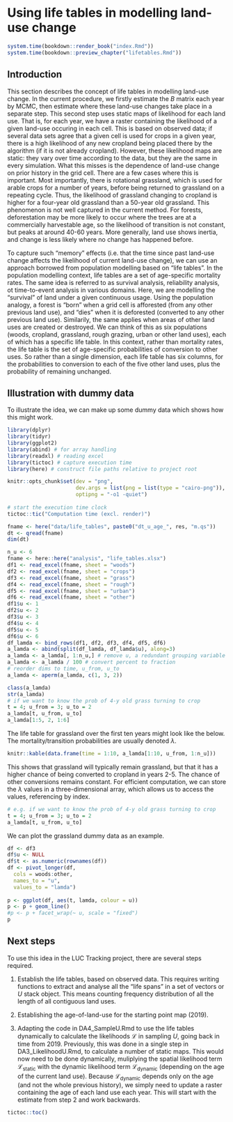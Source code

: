 # Using life tables in modelling land-use change

<!--- { rendering -->
```r
system.time(bookdown::render_book("index.Rmd"))
system.time(bookdown::preview_chapter("lifetables.Rmd"))
```
<!--- } -->


## Introduction

This section describes the concept of life tables in modelling land-use change. In the current procedure, we firstly estimate the $B$ matrix each year by MCMC, then estimate where these land-use changes take place in a separate step. This second step uses static maps of likelihood for each land use. That is, for each year, we have a raster containing the likelihood of a given land-use occuring in each cell. This is based on observed data; if several data sets agree that a given cell is used for crops in a given year, there is a high likelihood of any new cropland being placed there by the algorithm (if it is not already cropland). However, these likelihood maps are static: they vary over time according to the data, but they are the same in every simulation. What this misses is the dependence of land-use change on prior history in the grid cell. There are a few cases where this is important. Most importantly, there is rotational grassland, which is used for arable crops for a number of years, before being returned to grassland on a repeating cycle. Thus, the likelihood of grassland changing to cropland is higher for a four-year old grassland than a 50-year old grassland. This phenomenon is not well captured in the current method. For forests, deforestation may be more likely to occur where the trees are at a commercially harvestable age, so the likelihood of transition is not constant, but peaks at around 40-60 years. More generally, land use shows inertia, and change is less likely where no change has happened before.

To capture such "memory" effects (i.e. that the time since past land-use change affects the likelihood of current land-use change), we can use an approach borrowed from population modelling based on "life tables". In the population modelling context, life tables are a set of age-specific mortality rates. The same idea is referred to as survival analysis, reliability analysis, ot time-to-event analysis in various domains. Here, we are modelling the "survival" of land under a given continuous usage. Using the population analogy, a forest is "born" when a grid cell is afforested (from any other previous land use), and "dies" when it is deforested (converted to any other previous land use). Similarily, the same applies when areas of other land uses are created or destroyed.
We can think of this as six populations (woods, cropland, grassland, rough grazing, urban or other land uses), each of which has a specific life table. In this context, rather than mortality rates, the life table is the set of age-specific probabilities of conversion to other uses. So rather than a single dimension, each life table has six columns, for the probabilities to conversion to each of the five other land uses, plus the probability of remaining unchanged.

## Illustration with dummy data
To illustrate the idea, we can make up some dummy data which shows how this might work.

```r
library(dplyr)
library(tidyr)
library(ggplot2)
library(abind) # for array handling
library(readxl) # reading excel
library(tictoc) # capture execution time
library(here) # construct file paths relative to project root

knitr::opts_chunk$set(dev = "png",
                      dev.args = list(png = list(type = "cairo-png")),
                      optipng = "-o1 -quiet")
                      
# start the execution time clock
tictoc::tic("Computation time (excl. render)")
```

```r
fname <- here("data/life_tables", paste0("dt_u_age_", res, "m.qs"))
dt <- qread(fname)
dim(dt)
```

```r
n_u <- 6
fname <- here::here("analysis", "life_tables.xlsx")
df1 <- read_excel(fname, sheet = "woods")
df2 <- read_excel(fname, sheet = "crops")
df3 <- read_excel(fname, sheet = "grass")
df4 <- read_excel(fname, sheet = "rough")
df5 <- read_excel(fname, sheet = "urban")
df6 <- read_excel(fname, sheet = "other")
df1$u <- 1
df2$u <- 2
df3$u <- 3
df4$u <- 4
df5$u <- 5
df6$u <- 6
df_lamda <- bind_rows(df1, df2, df3, df4, df5, df6)
a_lamda <- abind(split(df_lamda, df_lamda$u), along=3)
a_lamda <- a_lamda[, 1:n_u,] # remove u, a redundant grouping variable
a_lamda <- a_lamda / 100 # convert percent to fraction
# reorder dims to time, u_from, u_to
a_lamda <- aperm(a_lamda, c(1, 3, 2))

class(a_lamda)
str(a_lamda)
# if we want to know the prob of 4-y old grass turning to crop
t = 4; u_from = 3; u_to = 2
a_lamda[t, u_from, u_to]
a_lamda[1:5, 2, 1:6]
```

The life table for grassland over the first ten years might look like the below. The mortality/transition probabilities are usually denoted $\lambda$.

```r
knitr::kable(data.frame(time = 1:10, a_lamda[1:10, u_from, 1:n_u]))
```

This shows that grassland will typically remain grassland, but that it has a higher chance of being converted to cropland in years 2-5. The chance of other conversions remains constant. For efficient computation, we can store the $\lambda$ values in a three-dimensional array, which allows us to access the values, referencing by index. 

```r
# e.g. if we want to know the prob of 4-y old grass turning to crop
t = 4; u_from = 3; u_to = 2
a_lamda[t, u_from, u_to]
```

We can plot the grassland dummy data as an example.

```r
df <- df3
df$u <- NULL
df$t <- as.numeric(rownames(df))
df <- pivot_longer(df,
  cols = woods:other,
  names_to = "u",
  values_to = "lamda")
  
p <- ggplot(df, aes(t, lamda, colour = u))
p <- p + geom_line()
#p <- p + facet_wrap(~ u, scale = "fixed")
p
```

## Next steps
To use this idea in the LUC Tracking project, there are several steps required.

1. Establish the life tables, based on observed data. This requires writing functions to extract and analyse all the "life spans" in a set of vectors or $U$ stack object. This means counting frequency distribution of all the length of all contiguous land uses.

2. Establishing the age-of-land-use for the starting point map (2019).

3. Adapting the code in DA4_SampleU.Rmd to use the life tables dynamically to calculate the likelihoods $\mathcal{L}$ in sampling $U$, going back in time from 2019. Previously, this was done in a single step in DA3_LikelihoodU.Rmd, to calculate a number of static maps. This would now need to be done dynamically, muliplying the spatial likelihood term $\mathcal{L}_\mathrm{static}$ with the dynamic likelihood term $\mathcal{L}_\mathrm{dynamic}$ (depending on the age of the current land use). Because $\mathcal{L}_\mathrm{dynamic}$ depends only on the age (and not the whole previous history), we simply need to update a raster containing the age of each land use each year. This will start with the estimate from step 2 and work backwards.

```r
tictoc::toc()
```
